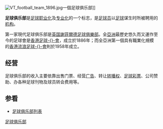 {{noteTA
|G1=USState
|T=zh-hans:足球俱乐部;zh-hk:足球會;zh-tw:足球俱樂部;
|1=zh-hans:足球俱乐部;zh-hk:足球會;zh-tw:足球俱樂部;
}}

[[File:VT_football_team_1896.jpg|thumb]]一個足球俱乐部]]

'''足球俱乐部'''是[[足球|足球]][[职业化|职业化]]及[[专业化|专业化]]的一个标志，是[[足球员|足球员]]以[[足球|足球]]谋生时所被聘用的[[机构|机构]]。

第一家現代足球俱乐部是[[英国|英国]][[謝菲爾德足球俱樂部|謝菲爾德足球俱樂部]]。全[[亞洲|亞洲]]最歷史悠久而又運作至今的足球會是[[香港足球會|香港足球-{}-會]]，成立於1886年；而全亞洲第一個具有職業化規模的[[香港流浪足球會|香港流浪足球-{}-會]]則於1958年成立。

==经营==
足球俱乐部的收入主要依靠出售门票、经营[[广告|广告]]、转让[[转播权|转播权]]、[[足球彩票|足球彩票]]、公司赞助、办各种足球刊物及球员转会费用等。

==参看==
*[[足球俱乐部列表|足球俱乐部列表]]

{{體育小作品}}

[[Category:足球俱乐部|]]